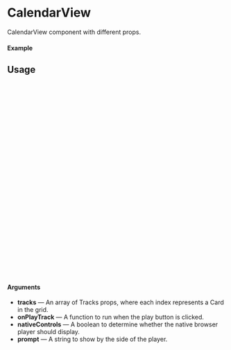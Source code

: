 
<Meta of={CalendarView} title="CalendarView" />

# CalendarView

CalendarView component with different props.

#### Example

<Canvas of={CalendarView.Default} />

## Usage

```ts
import { CalendarView } from "@dreampipcom/oneiros";

export const DEFAULT_TRACKS = [
  {
    id: 'dreampip__chan_0000',
    className: '',
    onPlay: () => {},
    title: 'This is the track playing',
    url: 'https://www.dreampip.com/api/nexus/audio',
    isPlaying: false,
  },
  {
    id: 'dreampip__chan_0001',
    className: '',
    onPlay: () => {},
    title: 'This is the track playing',
    url: 'https://www.dreampip.com/api/nexus/audio/1',
    isPlaying: false,
  },
];

const App = () => {
  return (
      <CalendarView 
        tracks={DEFAULT_TRACKS}
      />
  );
};

export default Example;
```

#### Arguments

- **tracks** — An array of Tracks props, where each index represents a Card in the grid.
- **onPlayTrack** — A function to run when the play button is clicked.
- **nativeControls** — A boolean to determine whether the native browser player should display.
- **prompt** — A string to show by the side of the player.
